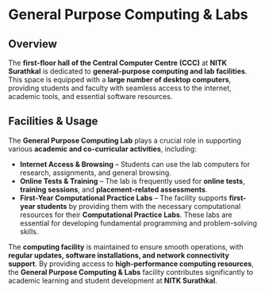 
# General Purpose Computing & Labs

## **Overview**
The **first-floor hall of the Central Computer Centre (CCC)** at **NITK Surathkal** is dedicated to **general-purpose computing and lab facilities**. This space is equipped with a **large number of desktop computers**, providing students and faculty with seamless access to the internet, academic tools, and essential software resources.

## **Facilities & Usage**
The **General Purpose Computing Lab** plays a crucial role in supporting various **academic and co-curricular activities**, including:
- **Internet Access & Browsing** – Students can use the lab computers for research, assignments, and general browsing.
- **Online Tests & Training** – The lab is frequently used for **online tests**, **training sessions**, and **placement-related assessments**.
- **First-Year Computational Practice Labs** – The facility supports **first-year students** by providing them with the necessary computational resources for their **Computational Practice Labs**. These labs are essential for developing fundamental programming and problem-solving skills.

The **computing facility** is maintained to ensure smooth operations, with **regular updates, software installations, and network connectivity support**. By providing access to **high-performance computing resources**, the **General Purpose Computing & Labs** facility contributes significantly to academic learning and student development at **NITK Surathkal**.